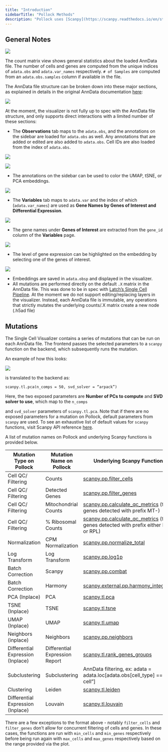 ```yaml
---
title: "Introduction"
sidebarTitle: "Pollock Methods"
description: "Pollock uses [Scanpy](https://scanpy.readthedocs.io/en/stable/) under the hood to open AnnData files, perform QC (Filtering, normalization), clustering (Leiden, Louvain), Embeddings (PCA, TSNE, UMAP) and finally differential expression analysis (rank_gene_groups)"
---
```


## General Notes

![](/images/pollock-methods-1.png)

The count matrix view shows general statistics about the loaded AnnData file. The number of cells and genes are computed from the unique indices of `adata.obs` and `adata.var_names` respectively. `# of Samples` are computed from an `adata.obs.samples` column if available in the file.

The AnnData file structure can be broken down into these major sections, as explained in details in the original AnnData documentation [here](https://anndata.readthedocs.io/en/latest/):

![](/images/pollock-methods-2.png)

At the moment, the visualizer is not fully up to spec with the AnnData file structure, and only supports direct interactions with a limited number of these sections:

- The **Observations** tab maps to the `adata.obs`, and the annotations on the sidebar are loaded for `adata.obs` as well. Any annotations that are added or edited are also added to `adata.obs`. Cell IDs are also loaded from the index of `adata.obs`.

![](/images/pollock-methods-3.png)

![](/images/pollock-methods-4.png)

- The annotations on the sidebar can be used to color the UMAP, tSNE, or PCA embeddings.

![](/images/pollock-methods-5.png)

- The **Variables** tab maps to `adata.var` and the index of which (`adata.var_names`) are used as **Gene Names by Genes of Interest and Differential Expression**.

![](/images/pollock-methods-6.png)

- The gene names under **Genes of Interest** are extracted from the `gene_id` column of the **Variables** page.

![](/images/pollock-methods-7.png)

- The level of gene expression can be highlighted on the embedding by selecting one of the genes of interest.

![](/images/pollock-methods-8.png)

- Embeddings are saved in `adata.obsp` and displayed in the visualizer.
- All mutations are performed directly on the default `.X` matrix in the AnnData file. This was done to be in spec with [Latch’s Single Cell Pipeline](https://console.latch.bio/explore/82115/info). At the moment we do not support editing/replacing layers in the visualizer. Instead, each AnnData file is immutable, any operations that strictly mutates the underlying counts/.X matrix create a new node (.h5ad file)

## Mutations

The Single Cell Visualizer contains a series of mutations that can be run on each AnnData file. The frontend passes the selected parameters to a `scanpy` function on the backend, which subsequently runs the mutation.

An example of how this looks:

![](/images/pollock-methods-9.png)

is translated to the backend as:

```
scanpy.tl.pca(n_comps = 50, svd_solver = “arpack”)
```

Here, the two exposed parameters are **Number of PCs to compute** and **SVD solver to use**, which map to the `n_comps`

and `svd_solver` parameters of `scanpy.tl.pca`. Note that if there are no exposed parameters for a mutation on Pollock, default parameters from `scanpy` are used. To see an exhaustive list of default values for `scanpy` functions, visit Scanpy API reference [here](https://scanpy.readthedocs.io/en/stable/api.html).

A list of mutation names on Pollock and underlying Scanpy functions is provided below.

| Mutation Type on Pollock          | Mutation Name on Pollock       | Underlying Scanpy Function                                                                                                                                                                                |
| --------------------------------- | ------------------------------ | --------------------------------------------------------------------------------------------------------------------------------------------------------------------------------------------------------- |
| Cell QC/ Filtering                | Counts                         | [scanpy.pp.filter_cells](https://scanpy.readthedocs.io/en/stable/generated/scanpy.pp.filter_cells.html)                                                                                                   |
| Cell QC/ Filtering                | Detected Genes                 | [scanpy.pp.filter_genes](https://scanpy.readthedocs.io/en/latest/generated/scanpy.pp.filter_genes.html#scanpy-pp-filter-genes)                                                                            |
| Cell QC/ Filtering                | Mitochondrial Counts           | [scanpy.pp.calculate_qc_metrics](https://scanpy.readthedocs.io/en/latest/generated/scanpy.pp.calculate_qc_metrics.html#scanpy-pp-calculate-qc-metrics) (for genes detected with prefix MT-)               |
| Cell QC/ Filtering                | % Ribosomal Counts             | [scanpy.pp.calculate_qc_metrics](https://scanpy.readthedocs.io/en/latest/generated/scanpy.pp.calculate_qc_metrics.html#scanpy-pp-calculate-qc-metrics) (for genes detected with prefix either RPS or RPL) |
| Normalization                     | CPM Normalization              | [scanpy.pp.normalize_total](https://scanpy.readthedocs.io/en/latest/generated/scanpy.pp.normalize_total.html#scanpy-pp-normalize-total)                                                                   |
| Log Transform                     | Log Transform                  | [scanpy.pp.log1p](https://scanpy.readthedocs.io/en/latest/generated/scanpy.tl.umap.html#scanpy-tl-umap)                                                                                                   |
| Batch Correction                  | Scanpy                         | [scanpy.pp.combat](https://scanpy.readthedocs.io/en/latest/generated/scanpy.pp.combat.html#scanpy-pp-combat)                                                                                              |
| Batch Correction                  | Harmony                        | [scanpy.external.pp.harmony_integrate](https://scanpy.readthedocs.io/en/latest/generated/scanpy.external.pp.harmony_integrate.html#scanpy-external-pp-harmony-integrate)                                  |
| PCA (Inplace)                     | PCA                            | [scanpy.tl.pca](https://scanpy.readthedocs.io/en/latest/generated/scanpy.tl.pca.html#scanpy-tl-pca)                                                                                                       |
| TSNE (Inplace)                    | TSNE                           | [scanpy.tl.tsne](https://scanpy.readthedocs.io/en/latest/generated/scanpy.tl.tsne.html#scanpy-tl-tsne)                                                                                                    |
| UMAP (Inplace)                    | UMAP                           | [scanpy.tl.umap](https://scanpy.readthedocs.io/en/latest/generated/scanpy.tl.umap.html#scanpy-tl-umap)                                                                                                    |
| Neighbors (inplace)               | Neighbors                      | [scanpy.pp.neighbors](https://scanpy.readthedocs.io/en/latest/generated/scanpy.tl.rank_genes_groups.html#scanpy-tl-rank-genes-groups)                                                                     |
| Differential Expression (Inplace) | Differential Expression Report | [scanpy.tl.rank_genes_groups](https://scanpy.readthedocs.io/en/latest/generated/scanpy.tl.rank_genes_groups.html#scanpy-tl-rank-genes-groups)                                                             |
| Subclustering                     | Subclustering                  | AnnData filtering, ex: adata = adata.loc[adata.obs[cell_type] == “t-cell”]                                                                                                                                |
| Clustering                        | Leiden                         | [scanpy.tl.leiden](https://scanpy.readthedocs.io/en/latest/generated/scanpy.tl.leiden.html#scanpy-tl-leiden)                                                                                              |
| Differential Expression (Inplace) | Louvain                        | [scanpy.tl.louvain](https://scanpy.readthedocs.io/en/latest/generated/scanpy.tl.louvain.html#scanpy-tl-louvain)                                                                                           |

There are a few exceptions to the format above - notably `filter_cells` and `filter_genes` don’t allow for concurrent filtering of cells and genes. In these cases, the functions are run with `min_cells` and `min_genes` respectively before being run again with `max_cells` and `max_genes` respectively based on the range provided via the plot.
